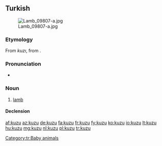 ==Turkish==
[[File:Lamb_09807-a.jpg|thumb]]

===Etymology===
From {{etyl|otk|tr}} ''kuzı'', from {{proto|trk-pro|kuŕi||Koŕɨ|lamb|lang=tr}}.

===Pronunciation===
* {{IPA|[kuzu]|lang=tr}}

===Noun===
{{tr-noun|yu|lar}}

# [[lamb]]

====Declension====
{{tr-noun-v|u|poss=+|pred=+}}

[[Category:tr:Baby animals]]

[[af:kuzu]]
[[az:kuzu]]
[[de:kuzu]]
[[fa:kuzu]]
[[fr:kuzu]]
[[fy:kuzu]]
[[ko:kuzu]]
[[io:kuzu]]
[[lt:kuzu]]
[[hu:kuzu]]
[[mg:kuzu]]
[[nl:kuzu]]
[[pl:kuzu]]
[[tr:kuzu]]